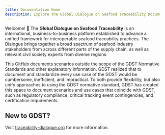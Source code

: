 ```yaml
---
title: Documentation Home
description: Explore the Global Dialogue on Seafood Traceability Documentation GitHub
---
```


Welcome! 👋 The **Global Dialogue on Seafood Traceability** is an international, business-to-business platform established to advance a unified framework for interoperable seafood traceability practices. The Dialogue brings together a broad spectrum of seafood industry stakeholders from across different parts of the supply chain, as well as relevant civil society experts from diverse regions. 

This GitHub documents scenarios outside the scope of the GDST Normative Standards and other explanatory information. GDST realized that to document and standardize every use case of the GDST would be cumbersome, inefficient, and impractical. To both provide flexibility, but also unify approaches to using the GDST normative standard, GDST has created this space to document scenarios and use cases that coincide with GDST, such as regulatory compliance, critical tracking event contingencies, and certification requirements.

## New to GDST?

Visit [traceability-dialogue.org](https://traceability-dialogue.org) for more information.

